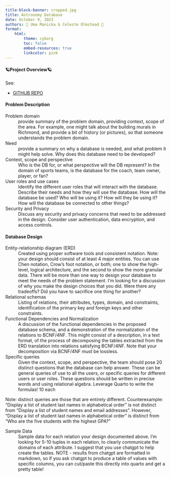 ```yaml
---
title-block-banner: cropped.jpg
title: Astronomy Database 
date: October 9, 2023
authors: 🌟 Uma Manicka & Celeste Olmstead 🌟
format:
    html:
        theme: cyborg
        toc: false
        embed-resources: true
        linkcolor: pink
---
```




#### 🪐Project Overview🪐 


See:

* [GITHUB REPO](https://github.com/cmsc-vcu/cmsc508-fa2023-prj-astronomy_database_group53)



#### Problem Description

Problem domain
: provide summary of the problem domain, providing context, scope of the area. For example, one might talk about the building murals in Richmond, and provide a bit of history (or pictures), so that someone understands the problem domain.

Need
: provide a summary on why a database is needed, and what problem it might help solve. Why does this database need to be developed?

Context, scope and perspective
: Who is the DB for, or what perspective will the DB represent? In the domain of sports teams, is the database for the coach, team owner, player, or fan?

User roles and use cases
: Identify the different user roles that will interact with the database. Describe their needs and how they will use the database. How will the database be used? Who will be using it? How will they be using it? How will the database be connected to other things? 

Security and Privacy
:  Discuss any security and privacy concerns that need to be addressed in the design. Consider user authentication, data encryption, and access controls.

#### Database Design

Entity-relationship diagram (ERD)
: Created using proper software tools and consistent notation. Note: your design should consist of at least 4 major entities. You can use Chen notation, Crow’s foot notation, or both; one to show the high-level, logical architecture, and the second to show the more granular data. There will be more than one way to design your database to meet the needs of the problem statement. I’m looking for a discussion of why you make the design choices that you did. Were there any tradeoffs? Did you have to sacrifice one thing for another?

Relational schemas
: Listing of relations, their attributes, types, domain, and constraints, identification of the primary key and foreign keys and other constraints.

Functional Dependencies and Normalization
: A discussion of the functional dependencies in the proposed database schema, and a demonstration of the  normalization of the relations to BCNF/4NF. This might consist of a description, in a text format, of the process of decomposing the tables extracted from the ERD translation into relations satisfying BCNF/4NF. Note that your decomposition via BCNF/4NF must be lossless.

Specific queries
: Given the context, scope, and perspective, the team should pose 20 distinct questions that the database can help answer. These can be general queries of use to all the users, or specific queries for different users or user roles. These questions should be written in precise words and using relational algebra. Leverage Quarto to write the formulas! 10 each

Note: distinct queries are those that are entirely different. Counterexample: "Display a list of student last names in alphabetical order" is not distinct from "Display a list of student names and email addresses". However, "Display a list of student last names in alphabetical order" is distinct from "Who are the five students with the highest GPA?”

Sample Data
: Sample data for each relation your design documented above. I’m looking for 5-10 tuples in each relation, to clearly communicate the domains of each attribute. I suggest that you use chatgpt to help create the tables.  NOTE - results from chatgpt are formatted in markdown, so if you ask chatgpt to produce a table of values with specific columns, you can cut/paste this directly into quarto and get a pretty table!
